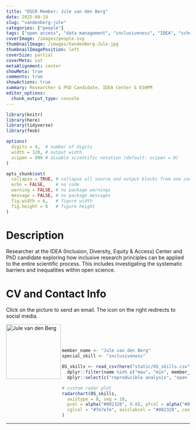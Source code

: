 ```yaml
---
title: "OSCR Member: Jule van den Berg"
date: 2025-09-19
slug: "vandenberg-jule"
categories: ["people"]
tags: ["open access", "data management", "inclusiveness", "IDEA", "school-ESHPM"] # top 3 categories + unique + school
coverImage: /images/people.svg
thumbnailImage: /images/VandenBerg-Jule.jpg
thumbnailImagePosition: left
coverSize: partial
coverMeta: out
metaAlignment: center
showMeta: true
comments: true
showActions: true
summary: Researcher & PhD Candidate, IDEA Center & ESHPM
editor_options: 
  chunk_output_type: console
---
```


```r

library(knitr)
library(here)
library(tidyverse)
library(fmsb)

options(
  digits = 4,  # number of digits
  width = 120, # output width
  scipen = 999 # disable scientific notation (default: scipen = 0)
)

opts_chunk$set(
  collapse = TRUE, # collapse all source and output blocks from one code chunk into a single block
  echo = FALSE,    # no code
  warning = FALSE, # no package warnings
  message = FALSE, # no package messages
  fig.width = 6,   # figure width
  fig.height = 6   # figure height
)

```

# Description

Researcher at the IDEA (Inclusion, Diversity, Equity & Access) Center and PhD candidate exploring how inclusive research principles can be applied to the entire scientific process. This includes investigating the systematic barriers and inequalities within open science.
 
# CV and Contact Info

Click on the picture to send an email. The icon on the right redirects to social media.

<!-- EMAIL -->
<p>
  <a href="mailto:jule.vandenberg@eur.nl">
  <img border="0" alt="Jule van den Berg" src="/images/VandenBerg-Jule.jpg" width="150" height="150" align="left">
  </a>
</p>

<!-- LINKEDIN -->
<p align="center">
  <a href="https://www.linkedin.com/in/julevandenberg/" class="fa fa-linkedin fa-2x" style="color:#000000;">
  </a>
</p>

<BR><BR><BR>

<!-- # Expertise -->

```r

member_name <- "Jule van den Berg"
special_skill <- "inclusiveness"

OS_skills <- read_csv(here("static/OS_skills.csv")) %>%
  dplyr::filter(name %in% c("max", "min", member_name)) %>%
  dplyr::select(c("reproducible analysis", "open source software", all_of(special_skill), "data management", "open access", "data sharing", "preregistration"))

# custom radar plot
radarchart(OS_skills,
  axistype = 0, seg = 10,
  pcol = alpha("#002328", 0.8), pfcol = alpha("#00B969", 0.6), plwd = 4, centerzero = TRUE, # polygon
  cglcol = "#7e7e7e", axislabcol = "#002328", caxislabels = seq(0, 10, 2), cglwd = 0.8 # grid
)

```

***

